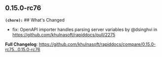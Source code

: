 ## 0.15.0-rc76
**`(chore):`** ## What's Changed
* fix: OpenAPI importer handles parsing server variables by @dsinghvi in https://github.com/khulnasoft/rapiddocs/pull/2275


**Full Changelog**: https://github.com/khulnasoft/rapiddocs/compare/0.15.0-rc75...0.15.0-rc76

